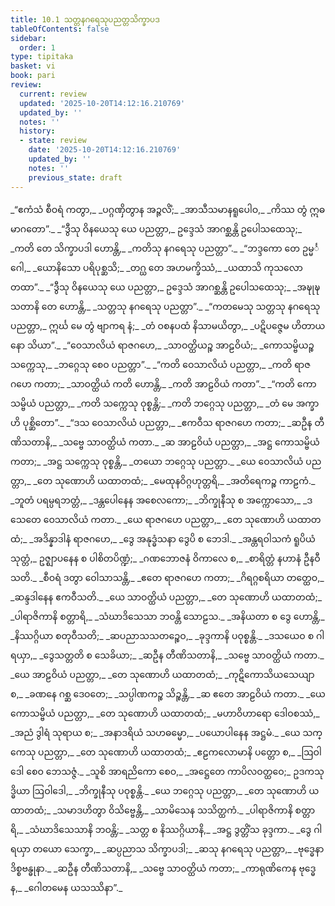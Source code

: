 ```yaml
---
title: 10.1 သတ္တနဂရေသုပညတ္တသိက္ခာပဒ
tableOfContents: false
sidebar:
  order: 1
type: tipitaka
basket: vi
book: pari
review:
  current: review
  updated: '2025-10-20T14:12:16.210769'
  updated_by: ''
  notes: ''
  history:
  - state: review
    date: '2025-10-20T14:12:16.210769'
    updated_by: ''
    notes: ''
    previous_state: draft
---
```



<DynamicBreadcrumb />


<ReviewStatus review={frontmatter.review} showDetails={true} />

<HypothesisAnnotation frontmatter={frontmatter} />

<Division number="335" book="pari" e="ch" v="5" p="255">

<Paragraph number="1615" type="verses" book="pari">
_“ဧကံသံ စီဝရံ ကတွာ,_  
_ပဂ္ဂဏှိတွာန အဉ္ဇလိံ;_  
_အာသီသမာနရူပေါဝ,_  
_ကိဿ တွံ ဣဓ မာဂတော”._  

</Paragraph>

<Paragraph number="1616" type="verses" book="pari">
_“ဒွီသု ဝိနယေသု ယေ ပညတ္တာ,_  
ဥဒ္ဒေသံ အာဂစ္ဆန္တိ ဥပေါသထေသု;_  
_ကတိ တေ သိက္ခာပဒါ ဟောန္တိ,_  
_ကတိသု နဂရေသု ပညတ္တာ”._  

</Paragraph>

<Paragraph number="1617" type="verses" book="pari">
_“ဘဒ္ဒကော တေ ဥမ္မင်္ဂေါ,_  
_ယောနိသော ပရိပုစ္ဆသိ;_  
_တဂ္ဃ တေ အဟမက္ခိဿံ,_  
_ယထာသိ ကုသလော တထာ”._  

</Paragraph>

<Paragraph number="1618" type="verses" book="pari">
_“ဒွီသု ဝိနယေသု ယေ ပညတ္တာ,_  
ဥဒ္ဒေသံ အာဂစ္ဆန္တိ ဥပေါသထေသု;_  
_အဍ္ဎုဍ္ဎသတာနိ တေ ဟောန္တိ,_  
_သတ္တသု နဂရေသု ပညတ္တာ”._  

</Paragraph>

<Paragraph number="1619" type="verses" book="pari">
_“ကတမေသု သတ္တသု နဂရေသု ပညတ္တာ,_  
ဣင်္ဃ မေ တွံ ဗျာကရ နံ;_  
_တံ ဝစနပထံ နိသာမယိတွာ,_  
_ပဋိပဇ္ဇေမ ဟိတာယ နော သိယာ”._  

</Paragraph>

<Paragraph number="1620" type="verses" book="pari">
_“ဝေသာလိယံ ရာဇဂဟေ,_  
_သာဝတ္ထိယဉ္စ အာဠဝိယံ;_  
_ကောသမ္ဗိယဉ္စ သက္ကေသု,_  
_ဘဂ္ဂေသု စေဝ ပညတ္တာ”._  

</Paragraph>

<Paragraph number="1621" type="verses" book="pari">
_“ကတိ ဝေသာလိယံ ပညတ္တာ,_  
_ကတိ ရာဇဂဟေ ကတာ;_  
_သာဝတ္ထိယံ ကတိ ဟောန္တိ,_  
_ကတိ အာဠဝိယံ ကတာ”._  

</Paragraph>

<Paragraph number="1622" type="verses" book="pari">
_“ကတိ ကောသမ္ဗိယံ ပညတ္တာ,_  
_ကတိ သက္ကေသု ဝုစ္စန္တိ;_  
_ကတိ ဘဂ္ဂေသု ပညတ္တာ,_  
_တံ မေ အက္ခာဟိ ပုစ္ဆိတော”._  

</Paragraph>

<Paragraph number="1623" type="verses" book="pari">
_“ဒသ ဝေသာလိယံ ပညတ္တာ,_  
_ဧကဝီသ ရာဇဂဟေ ကတာ;_  
_ဆဦန တီဏိသတာနိ,_  
_သဗ္ဗေ သာဝတ္ထိယံ ကတာ._  

</Paragraph>

<Paragraph number="1624" type="verses" book="pari">
_ဆ အာဠဝိယံ ပညတ္တာ,_  
_အဋ္ဌ ကောသမ္ဗိယံ ကတာ;_  
_အဋ္ဌ သက္ကေသု ဝုစ္စန္တိ,_  
_တယော ဘဂ္ဂေသု ပညတ္တာ._  

</Paragraph>

<Paragraph number="1625" type="verses" book="pari">
_ယေ ဝေသာလိယံ ပညတ္တာ,_  
_တေ သုဏောဟိ ယထာတထံ;_  
_မေထုနဝိဂ္ဂဟုတ္တရိ,_  
_အတိရေကဉ္စ ကာဠကံ._  

</Paragraph>

<Paragraph number="1626" type="verses" book="pari">
_ဘူတံ ပရမ္ပရဘတ္တံ,_  
_ဒန္တပေါနေန အစေလကော;_  
_ဘိက္ခုနီသု စ အက္ကောသော,_  
_ဒသေတေ ဝေသာလိယံ ကတာ._  

</Paragraph>

<Paragraph number="1627" type="verses" book="pari">
_ယေ ရာဇဂဟေ ပညတ္တာ,_  
_တေ သုဏောဟိ ယထာတထံ;_  
_အဒိန္နာဒါနံ ရာဇဂဟေ,_  
_ဒွေ အနုဒ္ဓံသနာ ဒွေပိ စ ဘေဒါ._  

</Paragraph>

<Paragraph number="1628" type="verses" book="pari">
_အန္တရဝါသကံ ရူပိယံ သုတ္တံ,_  
ဥဇ္ဈာပနေန စ ပါစိတပိဏ္ဍံ;_  
_ဂဏဘောဇနံ ဝိကာလေ စ,_  
_စာရိတ္တံ နဟာနံ ဦနဝီသတိ._  

</Paragraph>

<Paragraph number="1629" type="verses" book="pari">
_စီဝရံ ဒတွာ ဝေါသာသန္တိ,_  
_ဧတေ ရာဇဂဟေ ကတာ;_  
_ဂိရဂ္ဂစရိယာ တတ္ထေဝ,_  
_ဆန္ဒဒါနေန ဧကဝီသတိ._  

</Paragraph>

<Paragraph number="1630" type="verses" book="pari">
_ယေ သာဝတ္ထိယံ ပညတ္တာ,_  
_တေ သုဏောဟိ ယထာတထံ;_  
_ပါရာဇိကာနိ စတ္တာရိ,_  
_သံဃာဒိသေသာ ဘဝန္တိ သောဠသ._  

</Paragraph>

<Paragraph number="1631" type="verses" book="pari">
_အနိယတာ စ ဒွေ ဟောန္တိ,_  
_နိဿဂ္ဂိယာ စတုဝီသတိ;_  
_ဆပညာသသတဉ္စေဝ,_  
_ခုဒ္ဒကာနိ ပဝုစ္စန္တိ._  

</Paragraph>

<Paragraph number="1632" type="verses" book="pari">
_ဒသယေဝ စ ဂါရယှာ,_  
_ဒွေသတ္တတိ စ သေခိယာ;_  
_ဆဦန တီဏိသတာနိ,_  
_သဗ္ဗေ သာဝတ္ထိယံ ကတာ._  

</Paragraph>

<Paragraph number="1633" type="verses" book="pari">
_ယေ အာဠဝိယံ ပညတ္တာ,_  
_တေ သုဏောဟိ ယထာတထံ;_  
_ကုဋိကောသိယသေယျာ စ,_  
_ခဏနေ ဂစ္ဆ ဒေဝတေ;_  
_သပ္ပါဏကဉ္စ သိဉ္စန္တိ,_  
_ဆ ဧတေ အာဠဝိယံ ကတာ._  

</Paragraph>

<Paragraph number="1634" type="verses" book="pari">
_ယေ ကောသမ္ဗိယံ ပညတ္တာ,_  
_တေ သုဏောဟိ ယထာတထံ;_  
_မဟာဝိဟာရော ဒေါဝစဿံ,_  
_အညံ ဒွါရံ သုရာယ စ;_  
_အနာဒရိယံ သဟဓမ္မော,_  
_ပယောပါနေန အဋ္ဌမံ._  

</Paragraph>

<Paragraph number="1635" type="verses" book="pari">
_ယေ သက္ကေသု ပညတ္တာ,_  
_တေ သုဏောဟိ ယထာတထံ;_  
_ဧဠကလောမာနိ ပတ္တော စ,_  
_ဩဝါဒေါ စေဝ ဘေသဇ္ဇံ._  

</Paragraph>

<Paragraph number="1636" type="verses" book="pari">
_သူစိ အာရညိကော စေဝ,_  
_အဋ္ဌေတေ ကာပိလဝတ္ထဝေ;_  
ဥဒကသုဒ္ဓိယာ ဩဝါဒေါ,_  
_ဘိက္ခုနီသု ပဝုစ္စန္တိ._  

</Paragraph>

<Paragraph number="1637" type="verses" book="pari">
_ယေ ဘဂ္ဂေသု ပညတ္တာ,_  
_တေ သုဏောဟိ ယထာတထံ;_  
_သမာဒဟိတွာ ဝိသိဗ္ဗေန္တိ,_  
_သာမိသေန သသိတ္ထကံ._  

</Paragraph>

<Paragraph number="1638" type="verses" book="pari">
_ပါရာဇိကာနိ စတ္တာရိ,_  
_သံဃာဒိသေသာနိ ဘဝန္တိ;_  
_သတ္တ စ နိဿဂ္ဂိယာနိ,_  
_အဋ္ဌ ဒွတ္တိံသ ခုဒ္ဒကာ._  

</Paragraph>

<Paragraph number="1639" type="verses" book="pari">
_ဒွေ ဂါရယှာ တယော သေက္ခာ,_  
_ဆပ္ပညာသ သိက္ခာပဒါ;_  
_ဆသု နဂရေသု ပညတ္တာ,_  
_ဗုဒ္ဓေနာဒိစ္စဗန္ဓုနာ._  

</Paragraph>

<Paragraph number="1640" type="verses" book="pari">
_ဆဦန တီဏိသတာနိ,_  
_သဗ္ဗေ သာဝတ္ထိယံ ကတာ;_  
_ကာရုဏိကေန ဗုဒ္ဓေန,_  
_ဂေါတမေန ယသဿိနာ”._
</Paragraph>
</Division>